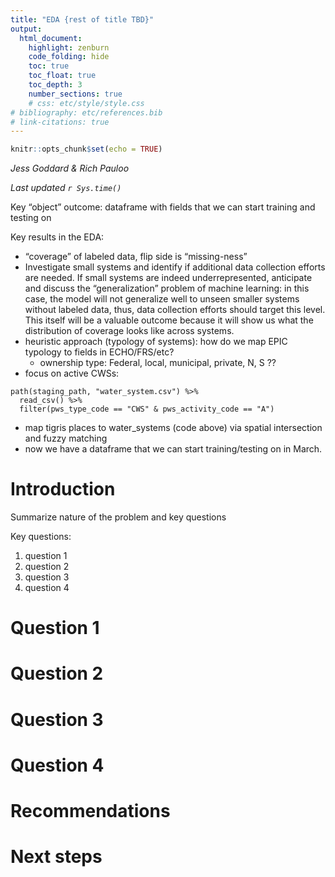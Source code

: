 ```yaml
---
title: "EDA {rest of title TBD}"
output: 
  html_document:
    highlight: zenburn
    code_folding: hide
    toc: true
    toc_float: true
    toc_depth: 3
    number_sections: true
    # css: etc/style/style.css
# bibliography: etc/references.bib  
# link-citations: true
---
```


```r
knitr::opts_chunk$set(echo = TRUE)
```

*Jess Goddard & Rich Pauloo*

*Last updated `r Sys.time()`*


Key "object" outcome: dataframe with fields that we can start training and testing on  

Key results in the EDA:  

- "coverage" of labeled data, flip side is "missing-ness"  
- Investigate small systems and identify if additional data collection efforts are needed. If small systems are indeed underrepresented, anticipate and discuss the "generalization" problem of machine learning: in this case, the model will not generalize well to unseen smaller systems without labeled data, thus, data collection efforts should target this level. This itself will be a valuable outcome because it will show us what the distribution of coverage looks like across systems. 
- heuristic approach (typology of systems): how do we map EPIC typology to fields in ECHO/FRS/etc?  
  -	ownership type: Federal, local, municipal, private, N, S ??  
- focus on active CWSs:  

```
path(staging_path, "water_system.csv") %>% 
  read_csv() %>% 
  filter(pws_type_code == "CWS" & pws_activity_code == "A")
```
- map tigris places to water_systems (code above) via spatial intersection and fuzzy matching  
- now we have a dataframe that we can start training/testing on in March.  


# Introduction

Summarize nature of the problem and key questions

Key questions:

1. question 1  
2. question 2  
3. question 3  
4. question 4  


# Question 1

# Question 2

# Question 3

# Question 4

# Recommendations 

# Next steps
